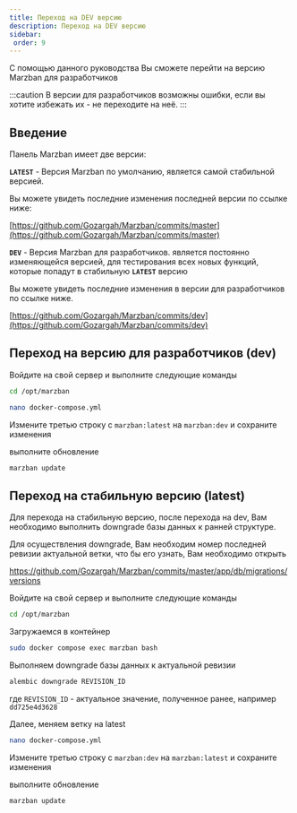 ```yaml
---
title: Переход на DEV версию
description: Переход на DEV версию
sidebar:
 order: 9
---
```

С помощью данного руководства Вы сможете перейти на версию Marzban для разработчиков

:::caution
В версии для разработчиков возможны ошибки, если вы хотите избежать их - не переходите на неё.
:::

## Введение

Панель Marzban имеет две версии:

**`LATEST`** - Версия Marzban по умолчанию, является самой стабильной версией. &#x20;

Вы можете увидеть последние изменения последней версии по ссылке ниже:

[https://github.com/Gozargah/Marzban/commits/master](https://github.com/Gozargah/Marzban/commits/master)

**`DEV`** - Версия Marzban для разработчиков.  является постоянно изменяющейся версией, для тестирования всех новых функций, которые попадут в стабильную **`LATEST`** версию

Вы можете увидеть последние изменения в версии для разработчиков по ссылке ниже.

[https://github.com/Gozargah/Marzban/commits/dev](https://github.com/Gozargah/Marzban/commits/dev)

## Переход на версию для разработчиков (dev) <a href="#change-version" id="change-version"></a>

Войдите на свой сервер и выполните следующие команды

```bash
cd /opt/marzban
```

```bash
nano docker-compose.yml
```

Измените третью строку с `marzban:latest` на `marzban:dev`  и сохраните изменения

выполните обновление

```bash
marzban update 
```
## Переход на стабильную версию (latest)
Для перехода на стабильную версию, после перехода на dev, Вам необходимо выполнить downgrade базы данных к ранней структуре.

Для осуществления downgrade, Вам необходим номер последней ревизии актуальной ветки, что бы его узнать, Вам необходимо открыть 

https://github.com/Gozargah/Marzban/commits/master/app/db/migrations/versions

Войдите на свой сервер и выполните следующие команды

```bash
cd /opt/marzban
```
Загружаемся в контейнер
```bash
sudo docker compose exec marzban bash
```
Выполняем downgrade базы данных к актуальной ревизии 
```bash
alembic downgrade REVISION_ID
```
где `REVISION_ID` - актуальное значение, полученное ранее, например `dd725e4d3628`

Далее, меняем ветку на latest 
```bash
nano docker-compose.yml
```

Измените третью строку с `marzban:dev` на `marzban:latest`  и сохраните изменения

выполните обновление

```bash
marzban update 
```


